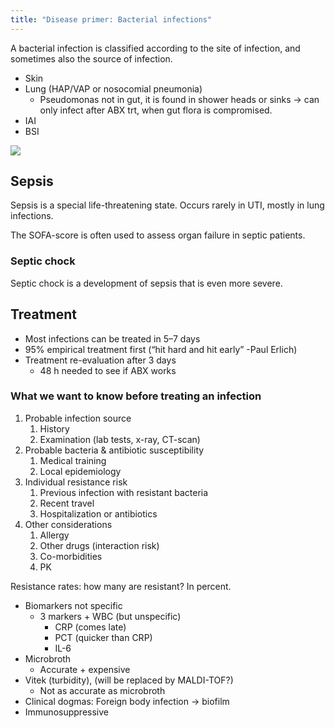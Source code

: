 ```yaml
---
title: "Disease primer: Bacterial infections"
---
```


A bacterial infection is classified according to the site of infection, and sometimes also the source of infection.

* Skin
* Lung (HAP/VAP or nosocomial pneumonia)
  * Pseudomonas not in gut, it is found in shower heads or sinks -> can only infect after ABX trt, when gut flora is compromised.
* IAI
* BSI

![](docs/disease-primers/images/overview-of-bacterial-infections.jpg)

## Sepsis

Sepsis is a special life-threatening state.
Occurs rarely in UTI, mostly in lung infections.

The SOFA-score is often used to assess organ failure in septic patients.

### Septic chock

Septic chock is a development of sepsis that is even more severe.

## Treatment

* Most infections can be treated in 5–7 days
* 95% empirical treatment first ("hit hard and hit early" -Paul Erlich)
* Treatment re-evaluation after 3 days
    * 48 h needed to see if ABX works

### What we want to know before treating an infection

1. Probable infection source
    1. History
    2. Examination (lab tests, x-ray, CT-scan)
2. Probable bacteria & antibiotic susceptibility
    1. Medical training
    2. Local epidemiology
3. Individual resistance risk
    1. Previous infection with resistant bacteria
    2. Recent travel
    3. Hospitalization or antibiotics
4. Other considerations
    1. Allergy
    2. Other drugs (interaction risk)
    3. Co-morbidities
    4. PK

Resistance rates: how many are resistant? In percent.

* Biomarkers not specific
    * 3 markers + WBC (but unspecific)
        * CRP (comes late)
        * PCT (quicker than CRP)
        * IL-6
* Microbroth
    * Accurate + expensive
* Vitek (turbidity), (will be replaced by MALDI-TOF?)
    * Not as accurate as microbroth
* Clinical dogmas: Foreign body infection -> biofilm
* Immunosuppressive
